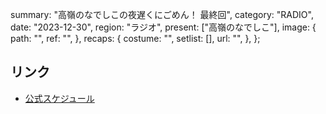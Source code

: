   summary: "高嶺のなでしこの夜遅くにごめん！ 最終回",
  category: "RADIO",
  date: "2023-12-30",
  region: "ラジオ",
  present: ["高嶺のなでしこ"],
  image: {
    path: "",
    ref: "",
  },
  recaps: {
    costume: "",
    setlist: [],
    url: "",
  },
};

## リンク

- [公式スケジュール](https://takanenonadeshiko.jp/?p=1009)
